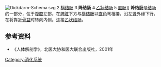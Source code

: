 [[File:Dickdarm-Schema.svg|thumb]] 2.[[横结肠|横结肠]] 3.'''降结肠''' 4.[[乙狀结肠|乙狀结肠]] 5.[[直肠|直肠]]]]
'''降结肠'''是[[结肠|结肠]]的一部分，位于[[腹腔|腹腔]]左部，在[[脾脏|脾脏]]下方与[[横结肠|横结肠]]以[[直角|直角]]弯相接，沿左[[肾|肾]]外缘下行，在将靠近[[骨盆|骨盆]]时转向内侧，连接[[乙状结肠|乙状结肠]]。

==参考资料==
*《人体解剖学》，北医大协和医大联合出版社，2001年

{{消化系統}}

{{Authority control}}

[[Category:消化系统|Category:消化系统]]